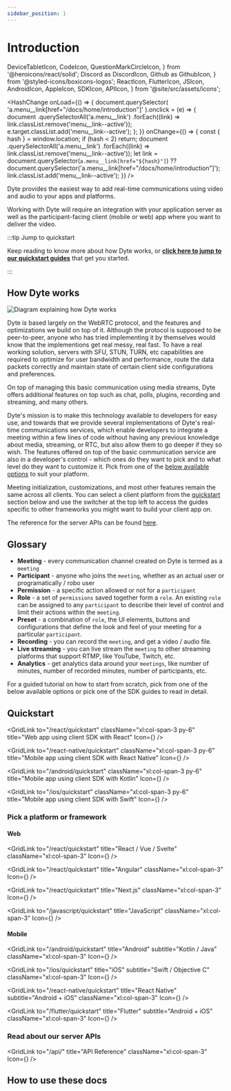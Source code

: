 ```yaml
---
sidebar_position: 1
---
```


# Introduction

  DeviceTabletIcon,
  CodeIcon,
  QuestionMarkCircleIcon,
} from '@heroicons/react/solid';
  Discord as DiscordIcon,
  Github as GithubIcon,
} from '@styled-icons/boxicons-logos';
  ReactIcon,
  FlutterIcon,
  JSIcon,
  AndroidIcon,
  AppleIcon,
  SDKIcon,
  APIIcon,
} from '@site/src/assets/icons';

<!-- Hack for highlighting menu links with anchor tags -->
<HashChange
  onLoad={() => {
    document.querySelector(
      'a.menu__link[href="/docs/home/introduction"]'
    ).onclick = (e) => {
      document
        .querySelectorAll('a.menu__link')
        .forEach((link) => link.classList.remove('menu__link--active'));
      e.target.classList.add('menu__link--active');
    };
  }}
  onChange={() => {
    const { hash } = window.location;
    if (hash < 2) return;
    document
      .querySelectorAll('a.menu__link')
      .forEach((link) => link.classList.remove('menu__link--active'));
    let link =
      document.querySelector(`a.menu__link[href="${hash}"]`) ??
      document.querySelector('a.menu__link[href="/docs/home/introduction"]');
    link.classList.add('menu__link--active');
  }}
/>

Dyte provides the easiest way to add real-time communications using video and audio to your apps and platforms.

Working with Dyte will require an integration with your application server as well as the participant-facing client (mobile or web) app where you want to deliver the video.

:::tip Jump to quickstart

Keep reading to know more about how Dyte works, or [**click here to jump to our quickstart guides**](#quickstart) that get you started.

:::

## How Dyte works

![Diagram explaining how Dyte works](/how-dyte-works.png)

<!-- ![Diagram explaining how Dyte works](./how-dyte-works.png) -->

Dyte is based largely on the WebRTC protocol, and the features and optimizations we build on top of it. Although the protocol is supposed to be peer-to-peer, anyone who has tried implementing it by themselves would know that the implementions get real messy, real fast. To have a real working solution, servers with SFU, STUN, TURN, etc capabilities are required to optimize for user bandwidth and performance, route the data packets correctly and maintain state of certain client side configurations and preferences.

On top of managing this basic communication using media streams, Dyte offers additional features on top such as chat, polls, plugins, recording and streaming, and many others.

Dyte's mission is to make this technology available to developers for easy use, and towards that we provide several implementations of Dyte's real-time communications services, which enable developers to integrate a meeting within a few lines of code without having any previous knowledge about media, streaming, or RTC, but also allow them to go deeper if they so wish. The features offered on top of the basic communication service are also in a developer's control - which ones do they want to pick and to what level do they want to customize it.
Pick from one of the [below available options](#quickstart) to suit your platform.

Meeting initialization, customizations, and most other features remain the same across all clients. You can select a client platform from the [quickstart](#quickstart) section below and use the switcher at the top left to access the guides specific to other frameworks you might want to build your client app on.

The reference for the server APIs can be found [here](#read-about-our-server-apis).

## Glossary

- **Meeting** - every communication channel created on Dyte is termed as a `meeting`
- **Participant** - anyone who joins the `meeting`, whether as an actual user or programatically / robo user
- **Permission** - a specific action allowed or not for a `participant`
- **Role** - a set of `permissions` saved together form a `role`. An existing `role` can be assigned to any `participant` to describe their level of control and limit their actions within the `meeting`.
- **Preset** - a combination of `role`, the UI elements, buttons and configurations that define the look and feel of your meeting for a particular `participant`.
- **Recording** - you can record the `meeting`, and get a video / audio file.
- **Live streaming** - you can live stream the `meeting` to other streaming platforms that support RTMP, like YouTube, Twitch, etc.
- **Analytics** - get analytics data around your `meetings`, like number of minutes, number of recorded minutes, number of participants, etc.

For a guided tutorial on how to start from scratch, pick from one of the below available options or pick one of the SDK guides to read in detail.

## Quickstart

<div className="grid xl:grid-cols-6 gap-4">

<GridLink
  to="/react/quickstart"
  className="xl:col-span-3 py-6"
  title="Web app using client SDK with React"
  Icon={<SDKIcon className="h-12 mr-6" />}
/>

<GridLink
  to="/react-native/quickstart"
  className="xl:col-span-3 py-6"
  title="Mobile app using client SDK with React Native"
  Icon={<SDKIcon className="h-12 mr-6" />}
/>

<GridLink
  to="/android/quickstart"
  className="xl:col-span-3 py-6"
  title="Mobile app using client SDK with Kotlin"
  Icon={<SDKIcon className="h-12 mr-6" />}
/>

<GridLink
  to="/ios/quickstart"
  className="xl:col-span-3 py-6"
  title="Mobile app using client SDK with Swift"
  Icon={<SDKIcon className="h-12 mr-6" />}
/>

</div>

<!-- ### Pick a client SDK

<div className="grid xl:grid-cols-6 gap-4">

<GridLink
  to="/react/quickstart"
  className="xl:col-span-3 py-6"
  title="Client SDK"
  Icon={
    <ReactIcon className="h-10 mr-4" />
  }
/>

</div> -->

### Pick a platform or framework

#### Web

<div className="grid xl:grid-cols-6 gap-4">

<GridLink
  to="/react/quickstart"
  title="React / Vue / Svelte"
  className="xl:col-span-3"
  Icon={<ReactIcon className="h-10 mr-4" />}
/>

<GridLink
  to="/react/quickstart"
  title="Angular"
  className="xl:col-span-3"
  Icon={<ReactIcon className="h-10 mr-4" />}
/>

<GridLink
  to="/react/quickstart"
  title="Next.js"
  className="xl:col-span-3"
  Icon={<ReactIcon className="h-10 mr-4" />}
/>

<GridLink
  to="/javascript/quickstart"
  title="JavaScript"
  className="xl:col-span-3"
  Icon={<JSIcon className="h-10 mr-4" />}
/>

</div>

#### Mobile

<div className="grid xl:grid-cols-6 gap-4">

<GridLink
  to="/android/quickstart"
  title="Android"
  subtitle="Kotlin / Java"
  className="xl:col-span-3"
  Icon={<AndroidIcon className="h-10 mr-4" />}
/>

<GridLink
  to="/ios/quickstart"
  title="iOS"
  subtitle="Swift / Objective C"
  className="xl:col-span-3"
  Icon={<AppleIcon className="h-10 mr-4" />}
/>

<GridLink
  to="/react-native/quickstart"
  title="React Native"
  subtitle="Android + iOS"
  className="xl:col-span-3"
  Icon={<ReactIcon className="h-10 mr-4" />}
/>

<GridLink
  to="/flutter/quickstart"
  title="Flutter"
  subtitle="Android + iOS"
  className="xl:col-span-3"
  Icon={<FlutterIcon className="h-10 mr-4" />}
/>

</div>

### Read about our server APIs

<div className="grid xl:grid-cols-6 gap-4">

<GridLink
  to="/api/"
  title="API Reference"
  className="xl:col-span-3"
  Icon={<APIIcon className="h-10 mr-6" />}
/>

</div>

<!-- or pick from one of our official API client packages -->

<!-- You can also use our developer portal to perform many of the actions usually performed via API, and much more. -->

<!-- {/_ <div className="grid xl:grid-cols-6 gap-4"></div> _/} -->

## How to use these docs

<div className="grid xl:grid-cols-6 gap-4">

<GridLink
  to="/react/quickstart"
  className="xl:col-span-2 py-4"
  title="Product Integration Guides"
  subtitle="End to end tutorials on getting started from scratch on specific use cases."
/>

<GridLink
  to="/react/quickstart"
  className="xl:col-span-2 py-4"
  title="Client SDK Guides"
  subtitle="Complete reference to our client SDKs for various client platforms."
/>

<GridLink
  to="/api/"
  className="xl:col-span-2 py-4"
  title="API Reference"
  subtitle="Complete reference to our HTTP APIs that you can use to interact with the Dyte platform."
/>

</div>
